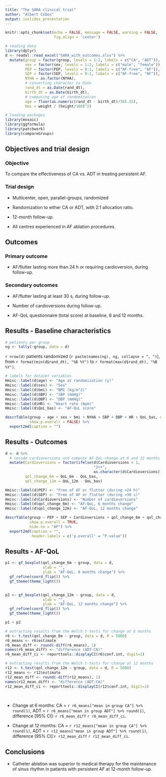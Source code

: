 ```yaml
---
title: "The SARA clinical trial"
author: "Albert Cobos"
output: ioslides_presentation
---
```


```r
knitr::opts_chunk$set(echo = FALSE, message = FALSE, warning = FALSE,
                      fig.align = 'center')

# reading data
library(dplyr)
d <- readxl::read_excel("SARA_with_outcomes.xlsx") %>% 
  mutate(group = factor(group, levels = 1:2, labels = c("CA", "ADT")),
         sex = factor(sex, levels = 1:2, labels = c("male", "female")),
         PEP = factor(PEP, levels = 0:1, labels = c("AF-free", "AF")),
         SEP = factor(SEP, levels = 0:1, labels = c("AF-free", "AF")),
         NYHA = as.factor(NYHA),
         # converting character to Date
         rand_dt = as.Date(rand_dt),
         birth_dt = as.Date(birth_dt),
         # computing age at randomization
         age = floor(as.numeric(rand_dt - birth_dt)/365.25),
         bmi = weight / (height/100)^2)

# loading packages
library(mosaic)
library(ggformula)
library(patchwork)
library(compareGroups)

```

## Objectives and trial design

### Objective

To compare the effectiveness of CA vs. ADT in treating persistent AF.

### Trial design

- Multicenter, open, parallel-groups, randomized 

- Randomization to either CA or ADT, with 2:1 allocation ratio.

- 12-month follow-up. 

- All centres experienced in AF ablation procedures.

## Outcomes

### Primary outcome

- AF/flutter lasting more than 24 h or requiring cardioversion, during follow-up. 

### Secondary outcomes

- AF/flutter lasting at least 30 s, during follow-up. 

- Number of cardioversions during follow-up. 

- AF-QoL questionnaire (total score) at baseline, 6 and 12 months. 

## Results - Baseline characteristics {.smaller}


```r

# petients per group
ng <- tally(~group, data = d)

```

`r nrow(d)` patients randomized (`r paste(names(ng), ng, collapse = ", ")`), from `r format(min(d$rand_dt), "%B %Y")` to `r format(max(d$rand_dt), "%B %Y")`.

```r

# labels for dataset variables
Hmisc::label(d$age) <- "Age at randomization (y)"
Hmisc::label(d$sex) <- "Sex"
Hmisc::label(d$bmi) <- "BMI (kg/m^2)"
Hmisc::label(d$SBP) <- "SBP (mmHg)"
Hmisc::label(d$DBP) <- "DBP (mmHg)"
Hmisc::label(d$HR) <- "Heart rate (bpm)"
Hmisc::label(d$QoL_bas) <- "AF-QoL score"

descrTable(group ~ age + sex + bmi + NYHA + SBP + DBP + HR + QoL_bas, data = d,
           show.p.overall = FALSE) %>% 
  export2md(caption = "")

```


## Results - Outcomes {.smaller}

```r

d <- d %>% 
  # recode cardioversions and compute AF-QoL change at 6 and 12 months
  mutate(Cardioversions = factor(ifelse(d$Cardioversions > 1, 
                                        "2++", 
                                        as.character(d$Cardioversions))),
         qol_change_6m = QoL_6m - QoL_bas,
         qol_change_12m = QoL_12m - QoL_bas)

Hmisc::label(d$PEP) <- "Free of AF or flutter (during >24 h)"
Hmisc::label(d$SEP) <- "Free of AF or flutter (during >30 s)"
Hmisc::label(d$Cardioversions) <- "Number of cardioversions"
Hmisc::label(d$qol_change_6m) <- "AF-QoL, 6 months change"
Hmisc::label(d$qol_change_12m) <- "AF-QoL, 12 months change"

descrTable(group ~ PEP + SEP + Cardioversions + qol_change_6m + qol_change_12m, data = d,
           show.p.overall = TRUE,
           hide.no = "AF") %>% 
  export2md(caption = "",
            header.labels = c('p.overall' = "P-value"))

```


## Results - AF-QoL {.smaller}

```r

p1 <- gf_boxplot(qol_change_6m ~ group, data = d,
                 xlab = "",
                 ylab = "AF-QoL, 6 months change") %>% 
  gf_refine(coord_flip()) %>% 
  gf_theme(theme_light())
  

p2 <- gf_boxplot(qol_change_12m ~ group, data = d,
                 xlab = "",
                 ylab = "AF-QoL, 12 months change") %>% 
  gf_refine(coord_flip()) %>% 
  gf_theme(theme_light())

p1 + p2


```

```r

# extracting results from the Welch t-tests for change at 6 months
r6 <- t.test(qol_change_6m ~ group, data = d, R = 5000)
r6_means <- r6$estimate
r6_mean_diff <- round(-diff(r6_means), 1)
names(r6_mean_diff) <- "difference (ADT-CA)"
r6_mean_diff_ci <- reporttools::displayCI(r6$conf.int, digit=1)

# extracting results from the Welch t-tests for change at 12 months
r12 <- t.test(qol_change_12m ~ group, data = d, R = 5000)
r12_means <- r12$estimate
r12_mean_diff <- round(-diff(r12_means), 1)
names(r12_mean_diff) <- "difference (ADT-CA)"
r12_mean_diff_ci <- reporttools::displayCI(r12$conf.int, digit=1)

```

\


- Change at 6 months: CA = `r r6_means["mean in group CA"] %>% round(1)`, ADT = `r r6_means["mean in group ADT"] %>% round(1)`, difference [95% CI]: `r r6_mean_diff` `r r6_mean_diff_ci`. 

- Change at 12 months: CA = `r r12_means["mean in group CA"] %>% round(1)`, ADT = `r r12_means["mean in group ADT"] %>% round(1)`, difference [95% CI]:`r r12_mean_diff` `r r12_mean_diff_ci`.

## Conclusions

- Catheter ablation was superior to medical therapy for the maintenance of sinus rhythm in patients with persistent AF at 12-month follow-up.
